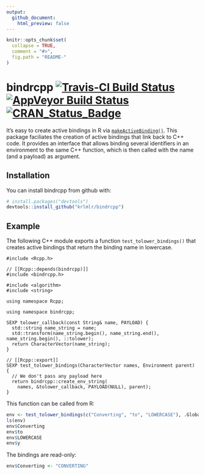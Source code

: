 ```yaml
---
output:
  github_document:
    html_preview: false
---
```


<!-- README.md is generated from README.Rmd. Please edit that file -->

```r
knitr::opts_chunk$set(
  collapse = TRUE,
  comment = "#>",
  fig.path = "README-"
)
```

# bindrcpp [![Travis-CI Build Status](https://travis-ci.org/krlmlr/bindrcpp.svg?branch=master)](https://travis-ci.org/krlmlr/bindrcpp) [![AppVeyor Build Status](https://ci.appveyor.com/api/projects/status/github/krlmlr/bindrcpp?branch=master&svg=true)](https://ci.appveyor.com/project/krlmlr/bindrcpp) [![CRAN_Status_Badge](http://www.r-pkg.org/badges/version/bindrcpp)](https://cran.r-project.org/package=bindrcpp)


It's easy to create active bindings in R via
[`makeActiveBinding()`](https://www.rdocumentation.org/packages/base/versions/3.3.1/topics/bindenv).
This package faciliates the creation of active bindings that link back to C++ code.
It provides an interface that allows binding several identifiers in an environment
to the same C++ function, which is then called with the name (and a payload) as argument.


## Installation

You can install bindrcpp from github with:

```r
# install.packages("devtools")
devtools::install_github("krlmlr/bindrcpp")
```

## Example

The following C++ module exports a function `test_tolower_bindings()`
that creates active bindings that return the binding name in lowercase.

```Rcpp
#include <Rcpp.h>

// [[Rcpp::depends(bindrcpp)]]
#include <bindrcpp.h>

#include <algorithm>
#include <string>

using namespace Rcpp;

using namespace bindrcpp;

SEXP tolower_callback(const String& name, PAYLOAD) {
  std::string name_string = name;
  std::transform(name_string.begin(), name_string.end(), name_string.begin(), ::tolower);
  return CharacterVector(name_string);
}

// [[Rcpp::export]]
SEXP test_tolower_bindings(CharacterVector names, Environment parent) {
  // We don't pass any payload here
  return bindrcpp::create_env_string(
    names, &tolower_callback, PAYLOAD(NULL), parent);
}
```

This function can be called from R:

```r
env <- test_tolower_bindings(c("Converting", "to", "LOWERCASE"), .GlobalEnv)
ls(env)
env$Converting
env$to
env$LOWERCASE
env$y
```

The bindings are read-only:

```r
env$Converting <- "CONVERTING"
```
